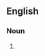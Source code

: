 {{also|bonemeal|bone meal}}

==English==

===Noun===
{{en-noun|head=[[bone]]-[[meal]]|-}}

# {{alternative spelling of|bone meal|lang=en}}